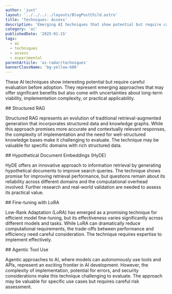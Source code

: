 ```yaml
---
author: 'juxt'
layout: '../../../../layouts/BlogPostChild.astro'
title: 'Techniques: Assess'
description: 'Emerging AI techniques that show potential but require careful evaluation before adoption'
category: 'ai'
publishedDate: '2025-01-15'
tags:
  - ai
  - techniques
  - assess
  - experimental
parentArticle: 'ai-radar/techniques'
bannerClassName: 'bg-yellow-600'
---
```


These AI techniques show interesting potential but require careful evaluation before adoption. They represent emerging approaches that may offer significant benefits but also come with uncertainties about long-term viability, implementation complexity, or practical applicability.

<div data-radar='true' data-meta='{"label":"Structured RAG"}' />
## Structured RAG

Structured RAG represents an evolution of traditional retrieval-augmented generation that incorporates structured data and knowledge graphs. While this approach promises more accurate and contextually relevant responses, the complexity of implementation and the need for well-structured knowledge bases make it challenging to evaluate. The technique may be valuable for specific domains with rich structured data.

<div
  data-radar='true'
  data-meta='{"label":"Hypothetical Document Embeddings (HyDE)"}'
/>
## Hypothetical Document Embeddings (HyDE)

HyDE offers an innovative approach to information retrieval by generating hypothetical documents to improve search queries. The technique shows promise for improving retrieval performance, but questions remain about its reliability across different domains and the computational overhead involved. Further research and real-world validation are needed to assess its practical value.

<div data-radar='true' data-meta='{"label":"Fine-tuning with LoRA"}' />
## Fine-tuning with LoRA

Low-Rank Adaptation (LoRA) has emerged as a promising technique for efficient model fine-tuning, but its effectiveness varies significantly across different models and tasks. While LoRA can dramatically reduce computational requirements, the trade-offs between performance and efficiency need careful consideration. The technique requires expertise to implement effectively.

<div data-radar='true' data-meta='{"label":"Agentic Tool Use"}' />
## Agentic Tool Use

Agentic approaches to AI, where models can autonomously use tools and APIs, represent an exciting frontier in AI development. However, the complexity of implementation, potential for errors, and security considerations make this technique challenging to evaluate. The approach may be valuable for specific use cases but requires careful risk assessment.
